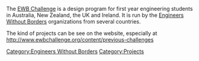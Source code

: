 The [http://www.ewbchallenge.org/ EWB Challenge] is a design program for first year engineering students in Australia, New Zealand, the UK and Ireland. It is run by the [[Engineers Without Borders]] organizations from several countries. 

The kind of projects can be see on the website, especially at http://www.ewbchallenge.org/content/previous-challenges


[[Category:Engineers Without Borders]]
[[Category:Projects]]